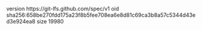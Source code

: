 version https://git-lfs.github.com/spec/v1
oid sha256:658be270fdd175a23f8b5fee708ea6e8d81c69ca3b8a57c5344d43ed3e924ea8
size 19980
